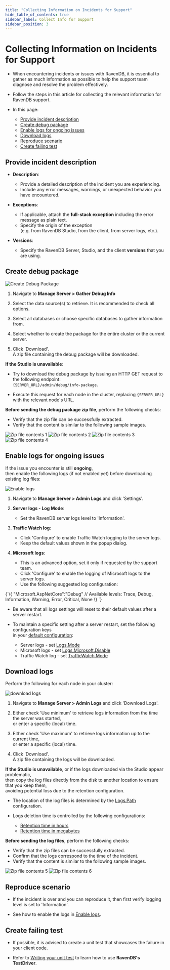 ```yaml
---
title: "Collecting Information on Incidents for Support"
hide_table_of_contents: true
sidebar_label: Collect Info for Support
sidebar_position: 3
---
```



# Collecting Information on Incidents for Support

<Admonition type="note" title="Note">

* When encountering incidents or issues with RavenDB, it is essential to gather as much information as possible 
  to help the support team diagnose and resolve the problem effectively.

* Follow the steps in this article for collecting the relevant information for RavenDB support.

* In this page:

  * [Provide incident description](../../server/troubleshooting/collect-info.mdx#provide-incident-description)
  * [Create debug package](../../server/troubleshooting/collect-info.mdx#create-debug-package)
  * [Enable logs for ongoing issues](../../server/troubleshooting/collect-info.mdx#enable-logs-for-ongoing-issues)
  * [Download logs](../../server/troubleshooting/collect-info.mdx#download-logs)
  * [Reproduce scenario](../../server/troubleshooting/collect-info.mdx#reproduce-scenario)
  * [Create failing test](../../server/troubleshooting/collect-info.mdx#create-failing-test)

</Admonition>

## Provide incident description

* __Description__:  
  * Provide a detailed description of the incident you are experiencing.  
  * Include any error messages, warnings, or unexpected behavior you have encountered.

* __Exceptions__:  
  * If applicable, attach the __full-stack exception__ including the error message as plain text.
  * Specify the origin of the exception  
    (e.g. from RavenDB Studio, from the client, from server logs, etc.).

* __Versions__:  
  * Specify the RavenDB Server, Studio, and the client __versions__ that you are using.  



## Create debug package

![Create Debug Package](./assets/create-debug-package.png)

<Admonition type="note" title="Note">

1. Navigate to __Manage Server &gt; Gather Debug Info__

2. Select the data source(s) to retrieve. It is recommended to check all options.

3. Select all databases or choose specific databases to gather information from.

4. Select whether to create the package for the entire cluster or the current server.

5. Click 'Download'.  
   A zip file containing the debug package will be downloaded.

</Admonition>

<Admonition type="info" title="Info">

__If the Studio is unavailable__:

* Try to download the debug package by issuing an HTTP GET request to the following endpoint:  
  `{SERVER_URL}/admin/debug/info-package`.

* Execute this request for each node in the cluster, replacing `{SERVER_URL}` with the relevant node's URL.

</Admonition>

<Admonition type="note" title="Note">

__Before sending the debug package zip file__, perform the following checks:  

  * Verify that the zip file can be successfully extracted.
  * Verify that the content is similar to the following sample images.

![Zip file contents 1](./assets/zip-1.png)
![Zip file contents 2](./assets/zip-2.png)
![Zip file contents 3](./assets/zip-3.png)
![Zip file contents 4](./assets/zip-4.png)

</Admonition>



## Enable logs for ongoing issues

If the issue you encounter is still __ongoing__,  
then enable the following logs (if not enabled yet) before downloading existing log files:  

![Enable logs](./assets/enable-logs.png)

1. Navigate to __Manage Server &gt; Admin Logs__ and click 'Settings'.

2. __Server logs - Log Mode__:  
   * Set the RavenDB server logs level to 'Information'.  

3. __Traffic Watch log__:  
   * Click 'Configure' to enable Traffic Watch logging to the server logs.  
   * Keep the default values shown in the popup dialog.  

4. __Microsoft logs__:  
   * This is an advanced option, set it only if requested by the support team.
   * Click 'Configure' to enable the logging of Microsoft logs to the server logs.
   * Use the following suggested log configuration: 

<TabItem value="json" label="json">
<CodeBlock language="json">
{`\{
   "Microsoft.AspNetCore":"Debug"
   // Available levels: Trace, Debug, Information, Warning, Error, Critical, None 
\}
`}
</CodeBlock>
</TabItem>

<Admonition type="warning" title="Warning">

* Be aware that all logs settings will reset to their default values after a server restart.  

* To maintain a specific setting after a server restart, set the following configuration keys  
  in your [default configuration](../../server/configuration/configuration-options.mdx):
  * Server logs - set [Logs.Mode](../../server/configuration/logs-configuration.mdx#logsmode)
  * Microsoft logs - set [Logs.Microsoft.Disable](../../server/configuration/logs-configuration.mdx#logsmicrosoftdisable)
  * Traffic Watch log - set [TrafficWatch.Mode](../../server/configuration/traffic-watch-configuration.mdx#trafficwatchmode)

</Admonition>



## Download logs

Perform the following for each node in your cluster:

![download logs](./assets/download-logs.png)

<Admonition type="note" title="Note">

1. Navigate to __Manage Server &gt; Admin Logs__ and click 'Download Logs'.

2. Either check 'Use minimum' to retrieve logs information from the time the server was started,  
   or enter a specific (local) time.

3. Either check 'Use maximum' to retrieve logs information up to the current time,  
   or enter a specific (local) time.

4. Click 'Download'.  
   A zip file containing the logs will be downloaded.

</Admonition>

<Admonition type="info" title="Info">

__If the Studio is unavailable__, or if the logs downloaded via the Studio appear problematic,  
then copy the log files directly from the disk to another location to ensure that you keep them,  
avoiding potential loss due to the retention configuration.

* The location of the log files is determined by the [Logs.Path](../../server/configuration/logs-configuration.mdx#logspath) configuration.

* Logs deletion time is controlled by the following configurations:
  * [Retention time in hours](../../server/configuration/logs-configuration.mdx#logsretentiontimeinhrs)
  * [Retention time in megabytes](../../server/configuration/logs-configuration.mdx#logsretentionsizeinmb)

</Admonition> 

<Admonition type="note" title="Note">

__Before sending the log files__, perform the following checks:

* Verify that the zip files can be successfully extracted.  
* Confirm that the logs correspond to the time of the incident.  
* Verify that the content is similar to the following sample images.

![Zip file contents 5](./assets/zip-5.png)
![Zip file contents 6](./assets/zip-6.png)

</Admonition>



## Reproduce scenario

* If the incident is over and you can reproduce it, then first verify logging level is set to 'Information'.  

* See how to enable the logs in [Enable logs](../../server/troubleshooting/collect-info.mdx#enable-logs-for-ongoing-issues).



## Create failing test

* If possible, it is advised to create a unit test that showcases the failure in your client code.

* Refer to [Writing your unit test](../../start/test-driver.mdx) to learn how to use __RavenDB's TestDriver__.



